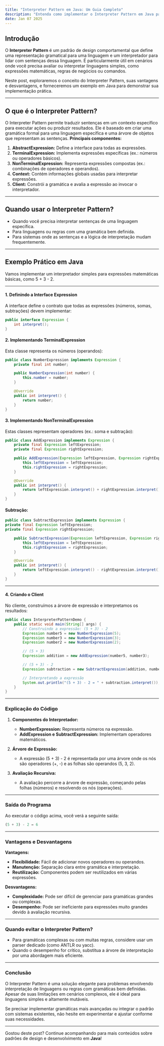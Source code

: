 ```yaml
---
title: "Interpreter Pattern em Java: Um Guia Completo"
description: "Entenda como implementar o Interpreter Pattern em Java para criar interpretadores de expressões simples. Aprenda a estrutura do padrão e veja um exemplo prático avaliando expressões matemáticas."
date: Jan 07 2025
---
```


## Introdução

O **Interpreter Pattern** é um padrão de design comportamental que define uma representação gramatical para uma linguagem e um interpretador para lidar com sentenças dessa linguagem. É particularmente útil em cenários onde você precisa avaliar ou interpretar linguagens simples, como expressões matemáticas, regras de negócios ou comandos.

Neste post, exploraremos o conceito do Interpreter Pattern, suas vantagens e desvantagens, e forneceremos um exemplo em Java para demonstrar sua implementação prática.

---

## O que é o Interpreter Pattern?

O Interpreter Pattern permite traduzir sentenças em um contexto específico para executar ações ou produzir resultados. Ele é baseado em criar uma gramática formal para uma linguagem específica e uma árvore de objetos que representam as sentenças.
**Principais componentes:**
1. **AbstractExpression:** Define a interface para todas as expressões.
2. **TerminalExpression:** Implementa expressões específicas (ex.: números ou operadores básicos).
3. **NonTerminalExpression:** Representa expressões compostas (ex.: combinações de operadores e operandos).
4. **Context:** Contém informações globais usadas para interpretar expressões.
5. **Client:** Constrói a gramática e avalia a expressão ao invocar o interpretador.
---

## Quando usar o Interpreter Pattern?
- Quando você precisa interpretar sentenças de uma linguagem específica.
- Para linguagens ou regras com uma gramática bem definida.
- Para sistemas onde as sentenças e a lógica de interpretação mudam frequentemente.
---

## Exemplo Prático em Java

Vamos implementar um interpretador simples para expressões matemáticas básicas, como 5 + 3 - 2.

---

#### 1. Definindo a Interface Expression

A interface define o contrato que todas as expressões (números, somas, subtrações) devem implementar:

```java
public interface Expression {
    int interpret();
}
```

#### 2. Implementando TerminalExpression

Esta classe representa os números (operandos):

```java
public class NumberExpression implements Expression {
    private final int number;

    public NumberExpression(int number) {
        this.number = number;
    }

    @Override
    public int interpret() {
        return number;
    }
}
```

#### 3. Implementando NonTerminalExpression

Estas classes representam operadores (ex.: soma e subtração):

```java
public class AddExpression implements Expression {
    private final Expression leftExpression;
    private final Expression rightExpression;

    public AddExpression(Expression leftExpression, Expression rightExpression) {
        this.leftExpression = leftExpression;
        this.rightExpression = rightExpression;
    }

    @Override
    public int interpret() {
        return leftExpression.interpret() + rightExpression.interpret();
    }
}
```

#### Subtração:

```java
public class SubtractExpression implements Expression {
private final Expression leftExpression;
private final Expression rightExpression;

    public SubtractExpression(Expression leftExpression, Expression rightExpression) {
        this.leftExpression = leftExpression;
        this.rightExpression = rightExpression;
    }

    @Override
    public int interpret() {
        return leftExpression.interpret() - rightExpression.interpret();
    }
}
```

---

#### 4. Criando o Client

No cliente, construímos a árvore de expressão e interpretamos os resultados:

```java
public class InterpreterPatternDemo {
    public static void main(String[] args) {
        // Construindo a expressão: (5 + 3) - 2
        Expression number5 = new NumberExpression(5);
        Expression number3 = new NumberExpression(3);
        Expression number2 = new NumberExpression(2);

        // (5 + 3)
        Expression addition = new AddExpression(number5, number3);

        // (5 + 3) - 2
        Expression subtraction = new SubtractExpression(addition, number2);

        // Interpretando a expressão
        System.out.println("(5 + 3) - 2 = " + subtraction.interpret());
    }
}
```
---

### Explicação do Código

1. **Componentes do Interpretador:**
    - **NumberExpression:** Representa números na expressão.
    - **AddExpression e SubtractExpression:** Implementam operadores matemáticos.

2. **Árvore de Expressão:**
    - A expressão (5 + 3) - 2 é representada por uma árvore onde os nós são operadores (+, -) e as folhas são operandos (5, 3, 2).

3. **Avaliação Recursiva:**
    - A avaliação percorre a árvore de expressão, começando pelas folhas (números) e resolvendo os nós (operações).
---

### Saída do Programa

Ao executar o código acima, você verá a seguinte saída:

```javascript
(5 + 3) - 2 = 6
```

---

### Vantagens e Desvantagens

**Vantagens:**
- **Flexibilidade:** Fácil de adicionar novos operadores ou operandos.
- **Manutenção:** Separação clara entre gramática e interpretação.
- **Reutilização:** Componentes podem ser reutilizados em várias expressões.

**Desvantagens:**
- **Complexidade:** Pode ser difícil de gerenciar para gramáticas grandes ou complexas.
- **Desempenho:** Pode ser ineficiente para expressões muito grandes devido à avaliação recursiva.

---

### Quando evitar o Interpreter Pattern?
- Para gramáticas complexas ou com muitas regras, considere usar um parser dedicado (como ANTLR ou yacc).
- Quando o desempenho for crítico, substitua a árvore de interpretação por uma abordagem mais eficiente.

---
### Conclusão

O Interpreter Pattern é uma solução elegante para problemas envolvendo interpretação de linguagens ou regras com gramáticas bem definidas. Apesar de suas limitações em cenários complexos, ele é ideal para linguagens simples e altamente mutáveis.

Se precisar implementar gramáticas mais avançadas ou integrar o padrão com sistemas existentes, não hesite em experimentar e ajustar conforme suas necessidades.

---

Gostou deste post? Continue acompanhando para mais conteúdos sobre padrões de design e desenvolvimento em **Java**!